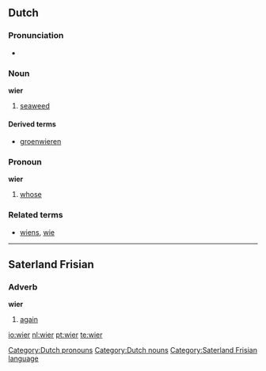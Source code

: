 ==Dutch==

===Pronunciation===
*{{audio|Nl-wier.ogg|audio}}

===Noun===
'''wier''' {{n}}

# [[seaweed]]

====Derived terms====
* [[groenwieren]]

===Pronoun===
'''wier'''

# {{personal|lang=nl}} [[whose]]

===Related terms===
* [[wiens]], [[wie]]

[[Category:Dutch pronouns]]
[[Category:Dutch nouns]]

----

==Saterland Frisian==

===Adverb===
'''wier'''

# [[again]]

[[Category:Saterland Frisian language]]

[[io:wier]]
[[nl:wier]]
[[pt:wier]]
[[te:wier]]